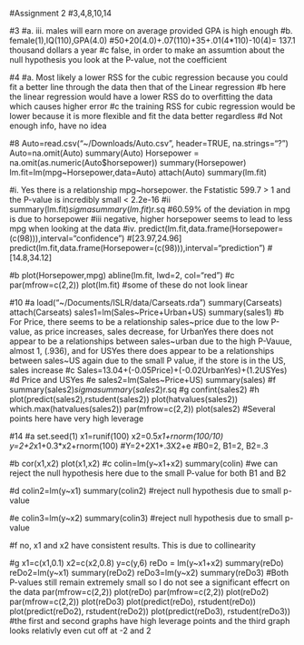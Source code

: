 #Assignment 2
#3,4,8,10,14

#3
#a. iii. males will earn more on average provided GPA is high enough
#b. female(1),IQ(110),GPA(4.0)
#50+20(4.0)+.07(110)+35+.01(4*110)-10(4)= 137.1 thousand dollars a year
#c false, in order to make an assumtion about the null hypothesis you look at the P-value, not the coefficient

#4 
#a. Most likely a lower RSS for the cubic regression because you could fit a better line through the data then that of the Linear regression
#b here the linear regression would have a lower RSS do to overfitting the data which causes higher error
#c the training RSS for cubic regression would be lower because it is more flexible and fit the data better regardless
#d Not enough info, have no idea

#8
Auto=read.csv("~/Downloads/Auto.csv", header=TRUE, na.strings="?")
Auto=na.omit(Auto)
summary(Auto)
Horsepower = na.omit(as.numeric(Auto$horsepower))
summary(Horsepower)
lm.fit=lm(mpg~Horsepower,data=Auto)
attach(Auto)
summary(lm.fit)

#i. Yes there is a relationship mpg~horsepower. the Fstatistic 599.7 > 1 and the P-value is incredibly small < 2.2e-16
#ii
summary(lm.fit)$sigma
summary(lm.fit)$r.sq
#60.59% of the deviation in mpg is due to horsepower
#iii negative, higher horsepower seems to lead to less mpg when looking at the data 
#iv.
predict(lm.fit,data.frame(Horsepower=(c(98))),interval="confidence") 
#[23.97,24.96]
predict(lm.fit,data.frame(Horsepower=(c(98))),interval="prediction") 
#[14.8,34.12]

#b 
plot(Horsepower,mpg)
abline(lm.fit, lwd=2, col="red")
#c
par(mfrow=c(2,2))
plot(lm.fit)
#some of these do not look linear

#10
#a
load("~/Documents/ISLR/data/Carseats.rda")
summary(Carseats)
attach(Carseats)
sales1=lm(Sales~Price+Urban+US)
summary(sales1)
#b For Price, there seems to be a relationship sales~price due to the low P-value, as price increases, sales decrease, for UrbanYes there does not appear to be a relationships between sales~urban due to the high P-Vauue, almost 1, (.936), and for USYes there does appear to be a relationships between sales~US again due to the small P value, if the store is in the US, sales increase
#c Sales=13.04+(-0.05Price)+(-0.02UrbanYes)+(1.2USYes)
#d Price and USYes
#e
sales2=lm(Sales~Price+US)
summary(sales)
#f
summary(sales2)$sigma
summary(sales2)$r.sq
#g
confint(sales2)
#h
plot(predict(sales2),rstudent(sales2))
plot(hatvalues(sales2))
which.max(hatvalues(sales2))
par(mfrow=c(2,2))
plot(sales2)
#Several points here have very high leverage

#14
#a
set.seed(1)
x1=runif(100)
x2=0.5*x1+rnorm(100/10)
y=2+2*x1+0.3*x2+rnorm(100)
#Y=2+2X1+.3X2+e
#B0=2, B1=2, B2=.3

#b
cor(x1,x2)
plot(x1,x2)
#c
colin=lm(y~x1+x2)
summary(colin)
#we can reject the null hypothesis here due to the small P-value for both B1 and B2

#d
colin2=lm(y~x1)
summary(colin2)
#reject null hypothesis due to small p-value

#e
colin3=lm(y~x2)
summary(colin3)
#reject null hypothesis due to small p-value

#f no, x1 and x2 have consistent results. This is due to collinearity 

#g
x1=c(x1,0.1)
x2=c(x2,0.8)
y=c(y,6)
reDo = lm(y~x1+x2)
summary(reDo)
reDo2=lm(y~x1)
summary(reDo2)
reDo3=lm(y~x2)
summary(reDo3)
#Both P-values still remain extremely small so I do not see a significant effecrt on the data
par(mfrow=c(2,2))
plot(reDo)
par(mfrow=c(2,2))
plot(reDo2)
par(mfrow=c(2,2))
plot(reDo3)
plot(predict(reDo), rstudent(reDo))
plot(predict(reDo2), rstudent(reDo2))
plot(predict(reDo3), rstudent(reDo3))
#the first and second graphs have high leverage points and the third graph looks relativly even cut off at -2 and 2
